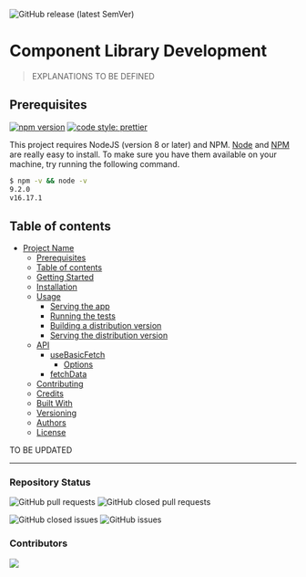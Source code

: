 
<Meta title="Guidelines/Development" />

![GitHub release (latest SemVer)](https://img.shields.io/github/v/release/smartive-education/design-system-component-library-yeahyeahyeah)

# Component Library Development

> EXPLANATIONS TO BE DEFINED

## Prerequisites

[![npm version](https://badge.fury.io/js/react.svg)](https://badge.fury.io/js/react)
[![code style: prettier](https://img.shields.io/badge/code_style-prettier-ff69b4.svg?style=flat-square)](https://github.com/prettier/prettier)

This project requires NodeJS (version 8 or later) and NPM.
[Node](http://nodejs.org/) and [NPM](https://npmjs.org/) are really easy to install.
To make sure you have them available on your machine,
try running the following command.

```sh
$ npm -v && node -v
9.2.0
v16.17.1
```

## Table of contents

- [Project Name](#project-name)
  - [Prerequisites](#prerequisites)
  - [Table of contents](#table-of-contents)
  - [Getting Started](#getting-started)
  - [Installation](#installation)
  - [Usage](#usage)
    - [Serving the app](#serving-the-app)
    - [Running the tests](#running-the-tests)
    - [Building a distribution version](#building-a-distribution-version)
    - [Serving the distribution version](#serving-the-distribution-version)
  - [API](#api)
    - [useBasicFetch](#usebasicfetch)
      - [Options](#options)
    - [fetchData](#fetchdata)
  - [Contributing](#contributing)
  - [Credits](#credits)
  - [Built With](#built-with)
  - [Versioning](#versioning)
  - [Authors](#authors)
  - [License](#license)

TO BE UPDATED

<hr />

### Repository Status

![GitHub pull requests](https://img.shields.io/github/issues-pr/smartive-education/design-system-component-library-yeahyeahyeah)
![GitHub closed pull requests](https://img.shields.io/github/issues-pr-closed/smartive-education/design-system-component-library-yeahyeahyeah)

![GitHub closed issues](https://img.shields.io/github/issues-closed/smartive-education/design-system-component-library-yeahyeahyeah)
![GitHub issues](https://img.shields.io/github/issues-raw/smartive-education/design-system-component-library-yeahyeahyeah)

### Contributors

<a href="https://github.com/smartive-education/design-system-component-library-yeahyeahyeah/graphs/contributors">
  <img src="https://contrib.rocks/image?repo=smartive-education/design-system-component-library-yeahyeahyeah" />
</a>
